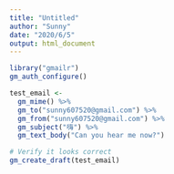 ```yaml
---
title: "Untitled"
author: "Sunny"
date: "2020/6/5"
output: html_document
---
```


```r
library("gmailr")
gm_auth_configure()

```

```r
test_email <-
  gm_mime() %>%
  gm_to("sunny607520@gmail.com") %>%
  gm_from("sunny607520@gmail.com") %>%
  gm_subject("嗨") %>%
  gm_text_body("Can you hear me now?")

# Verify it looks correct
gm_create_draft(test_email)
```


